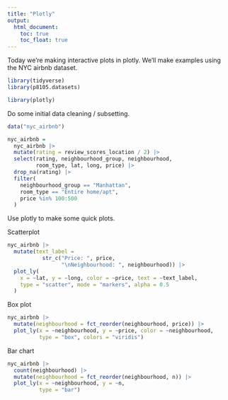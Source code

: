 ```yaml
---
title: "Plotly"
output: 
  html_document:
    toc: true
    toc_float: true
---
```


Today we're making interactive plots in plotly. We'll make examples using the NYC airbnb dataset.

```r
library(tidyverse)
library(p8105.datasets)

library(plotly)
```

Do some initial data cleaning / subsetting.

```r
data("nyc_airbnb")

nyc_airbnb =
  nyc_airbnb |>
  mutate(rating = review_scores_location / 2) |>
  select(rating, neighbourhood_group, neighbourhood,
         room_type, lat, long, price) |>
  drop_na(rating) |>
  filter(
    neighbourhood_group == "Manhattan",
    room_type == "Entire home/apt",
    price %in% 100:500
  )

```

Use plotly to make some quick plots.

Scatterplot
```r
nyc_airbnb |> 
  mutate(text_label = 
           str_c("Price: ", price, 
                 "\nNeighbourhood: ", neighbourhood)) |>
  plot_ly(
    x = ~lat, y = ~long, color = ~price, text = ~text_label,
    type = "scatter", mode = "markers", alpha = 0.5
  )
```

Box plot 
```r
nyc_airbnb |>
  mutate(neighbourhood = fct_reorder(neighbourhood, price)) |>
  plot_ly(x = ~neighbourhood, y = ~price, color = ~neighbourhood,
          type = "box", colors = "viridis")
```

Bar chart 
```r
nyc_airbnb |>
  count(neighbourhood) |>
  mutate(neighbourhood = fct_reorder(neighbourhood, n)) |>
  plot_ly(x = ~neighbourhood, y = ~n,
          type = "bar")
```

